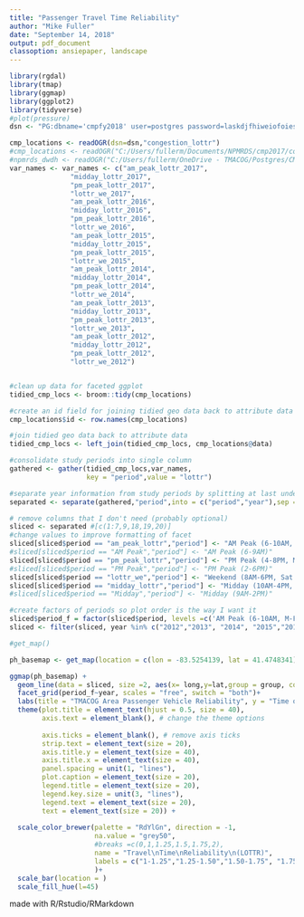 ```yaml
---
title: "Passenger Travel Time Reliability"
author: "Mike Fuller"
date: "September 14, 2018"
output: pdf_document
classoption: ansiepaper, landscape
---
```




```r
library(rgdal)
library(tmap)
library(ggmap)
library(ggplot2)
library(tidyverse)
#plot(pressure)
dsn <- "PG:dbname='cmpfy2018' user=postgres password=laskdjfhiweiofoies"

cmp_locations <- readOGR(dsn=dsn,"congestion_lottr")
#cmp_locations <- readOGR("C:/Users/fullerm/Documents/NPMRDS/cmp2017/congestion_locations.gpkg")
#npmrds_dwdh <- readOGR("C:/Users/fullerm/OneDrive - TMACOG/Postgres/CMP/Data/npmrds_dwdh.gpkg")
var_names <- var_names <- c("am_peak_lottr_2017",
               "midday_lottr_2017",
               "pm_peak_lottr_2017",
               "lottr_we_2017",
               "am_peak_lottr_2016",
               "midday_lottr_2016",
               "pm_peak_lottr_2016",
               "lottr_we_2016",
               "am_peak_lottr_2015",
               "midday_lottr_2015",
               "pm_peak_lottr_2015",
               "lottr_we_2015",
               "am_peak_lottr_2014",
               "midday_lottr_2014",
               "pm_peak_lottr_2014",
               "lottr_we_2014",
               "am_peak_lottr_2013",
               "midday_lottr_2013",
               "pm_peak_lottr_2013",
               "lottr_we_2013",
               "am_peak_lottr_2012",
               "midday_lottr_2012",
               "pm_peak_lottr_2012",
               "lottr_we_2012")


#clean up data for faceted ggplot
tidied_cmp_locs <- broom::tidy(cmp_locations)

#create an id field for joining tidied geo data back to attribute data
cmp_locations$id <- row.names(cmp_locations)

#join tidied geo data back to attribute data
tidied_cmp_locs <- left_join(tidied_cmp_locs, cmp_locations@data)

#consolidate study periods into single column
gathered <- gather(tidied_cmp_locs,var_names,
                   key = "period",value = "lottr")

#separate year information from study periods by splitting at last underscore in string
separated <- separate(gathered,"period",into = c("period","year"),sep = "_(?!.*_)")

# remove columns that I don't need (probably optional)
sliced <- separated #[c(1:7,9,18,19,20)]
#change values to improve formatting of facet
sliced[sliced$period == "am_peak_lottr","period"] <- "AM Peak (6-10AM, M-F)"
#sliced[sliced$period == "AM Peak","period"] <- "AM Peak (6-9AM)"
sliced[sliced$period == "pm_peak_lottr","period"] <- "PM Peak (4-8PM, M-F)"
#sliced[sliced$period == "PM Peak","period"] <- "PM Peak (2-6PM)"
sliced[sliced$period == "lottr_we","period"] <- "Weekend (8AM-6PM, Sat & Sun)"
sliced[sliced$period == "midday_lottr","period"] <- "Midday (10AM-4PM, M-F)"
#sliced[sliced$period == "Midday","period"] <- "Midday (9AM-2PM)"

#create factors of periods so plot order is the way I want it
sliced$period_f = factor(sliced$period, levels =c('AM Peak (6-10AM, M-F)','Midday (10AM-4PM, M-F)','PM Peak (4-8PM, M-F)','Weekend (8AM-6PM, Sat & Sun)'))
sliced <- filter(sliced, year %in% c("2012","2013", "2014", "2015","2016","2017"))

#get_map()

ph_basemap <- get_map(location = c(lon = -83.5254139, lat = 41.4748341), zoom = 10, maptype = "roadmap")

ggmap(ph_basemap) + 
  geom_line(data = sliced, size =2, aes(x= long,y=lat,group = group, col = cut(lottr,c(1,1.25,1.5,1.75,2,4))))+
  facet_grid(period_f~year, scales = "free", switch = "both")+
  labs(title = "TMACOG Area Passenger Vehicle Reliability", y = "Time of Day", x = "Year",caption = "source: INRIX, NPMRDS, Google")+
  theme(plot.title = element_text(hjust = 0.5, size = 40),
        axis.text = element_blank(), # change the theme options
        
        axis.ticks = element_blank(), # remove axis ticks
        strip.text = element_text(size = 20),
        axis.title.y = element_text(size = 40),
        axis.title.x = element_text(size = 40),
        panel.spacing = unit(1, "lines"),
        plot.caption = element_text(size = 20),
        legend.title = element_text(size = 20),
        legend.key.size = unit(3, "lines"),
        legend.text = element_text(size = 20),
        text = element_text(size = 20)) +
  
  scale_color_brewer(palette = "RdYlGn", direction = -1,
                     na.value = "grey50",
                     #breaks =c(0,1,1.25,1.5,1.75,2),
                     name = "Travel\nTime\nReliability\n(LOTTR)",
                     labels = c("1-1.25","1.25-1.50","1.50-1.75", "1.75-2", "> 2", "NA")
                     )+
  scale_bar(location = )
  scale_fill_hue(l=45)
```
made with R/Rstudio/RMarkdown

